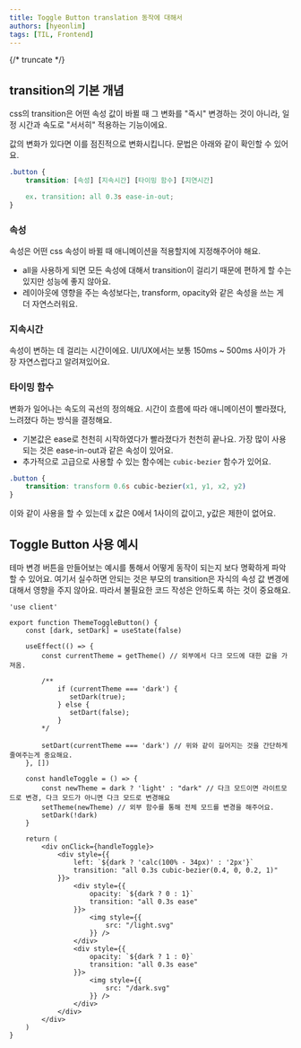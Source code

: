 ```yaml
---
title: Toggle Button translation 동작에 대해서
authors: [hyeonlim]
tags: [TIL, Frontend]
---
```


{/* truncate */}

## transition의 기본 개념

css의 transition은 어떤 속성 값이 바뀔 때 그 변화를 "즉시" 변경하는 것이 아니라, 일정 시간과 속도로 "서서히" 적용하는 기능이에요.

값의 변화가 있다면 이를 점진적으로 변화시킵니다. 문법은 아래와 같이 확인할 수 있어요.

```css
.button {
    transition: [속성] [지속시간] [타이밍 함수] [지연시간]

    ex. transition: all 0.3s ease-in-out;
}
```

### 속성

속성은 어떤 css 속성이 바뀔 때 애니메이션을 적용할지에 지정해주어야 해요.
- all을 사용하게 되면 모든 속성에 대해서 transition이 걸리기 때문에 편하게 할 수는 있지만 성능에 좋지 않아요.
- 레이아웃에 영향을 주는 속성보다는, transform, opacity와 같은 속성을 쓰는 게 더 자연스러워요.

### 지속시간

속성이 변하는 데 걸리는 시간이에요. UI/UX에서는 보통 150ms ~ 500ms 사이가 가장 자연스럽다고 알려져있어요.

### 타이밍 함수

변화가 일어나는 속도의 곡선의 정의해요. 시간이 흐름에 따라 애니메이션이 빨라졌다, 느려졌다 하는 방식을 결정해요.

- 기본값은 ease로 천천히 시작하였다가 빨라졌다가 천천히 끝나요. 가장 많이 사용되는 것은 ease-in-out과 같은 속성이 있어요.
- 추가적으로 고급으로 사용할 수 있는 함수에는 `cubic-bezier` 함수가 있어요.

```css
.button {
    transition: transform 0.6s cubic-bezier(x1, y1, x2, y2)
}
```

이와 같이 사용을 할 수 있는데 x 값은 0에서 1사이의 값이고, y값은 제한이 없어요.

## Toggle Button 사용 예시

테마 변경 버튼을 만들어보는 예시를 통해서 어떻게 동작이 되는지 보다 명확하게 파악할 수 있어요. 여기서 실수하면 안되는 것은 부모의 transition은 자식의 속성 값 변경에 대해서 영향을 주지 않아요. 따라서 불필요한 코드 작성은 안하도록 하는 것이 중요해요.

```tsx
'use client'

export function ThemeToggleButton() {
    const [dark, setDark] = useState(false)

    useEffect(() => {
        const currentTheme = getTheme() // 외부에서 다크 모드에 대한 값을 가져옴.

        /**
            if (currentTheme === 'dark') {
               setDark(true);
            } else {
               setDart(false);
            }
        */

        setDart(currentTheme === 'dark') // 위와 같이 길어지는 것을 간단하게 줄여주는게 중요해요.
    }, [])

    const handleToggle = () => {
        const newTheme = dark ? 'light' : "dark" // 다크 모드이면 라이트모드로 변경, 다크 모드가 아니면 다크 모드로 변경해요
        setTheme(newTheme) // 외부 함수를 통해 전체 모드를 변경을 해주어요.
        setDark(!dark)
    }

    return (
        <div onClick={handleToggle}>
            <div style={{
                left: `${dark ? 'calc(100% - 34px)' : '2px'}`
                transition: "all 0.3s cubic-bezier(0.4, 0, 0.2, 1)"
            }}>
                <div style={{
                    opacity: `${dark ? 0 : 1}`
                    transition: "all 0.3s ease"
                }}>
                    <img style={{
                        src: "/light.svg"
                    }} />
                </div>
                <div style={{
                    opacity: `${dark ? 1 : 0}`
                    transition: "all 0.3s ease"
                }}>
                    <img style={{
                        src: "/dark.svg"
                    }} />
                </div>
            </div>
        </div>
    )
}
```